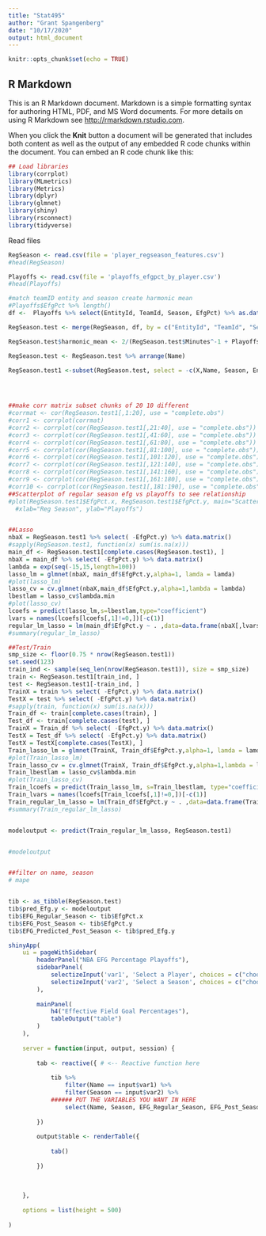 ```yaml
---
title: "Stat495"
author: "Grant Spangenberg"
date: "10/17/2020"
output: html_document
---
```


```r
knitr::opts_chunk$set(echo = TRUE)

```

## R Markdown

This is an R Markdown document. Markdown is a simple formatting syntax for authoring HTML, PDF, and MS Word documents. For more details on using R Markdown see <http://rmarkdown.rstudio.com>.

When you click the **Knit** button a document will be generated that includes both content as well as the output of any embedded R code chunks within the document. You can embed an R code chunk like this:

```r
## Load libraries
library(corrplot)
library(MLmetrics)
library(Metrics)
library(dplyr)
library(glmnet)
library(shiny)
library(rsconnect)
library(tidyverse)
```


Read files
```r
RegSeason <- read.csv(file = 'player_regseason_features.csv')
#head(RegSeason)

Playoffs <- read.csv(file = 'playoffs_efgpct_by_player.csv')
#head(Playoffs)

#match teamID entity and season create harmonic mean 
#Playoffs$EfgPct %>% length()
df <-  Playoffs %>% select(EntityId, TeamId, Season, EfgPct) %>% as.data.frame()

RegSeason.test <- merge(RegSeason, df, by = c("EntityId", "TeamId", "Season"), all.y = TRUE)

RegSeason.test$harmonic_mean <- 2/(RegSeason.test$Minutes^-1 + Playoffs$Minutes^-1)

RegSeason.test <- RegSeason.test %>% arrange(Name)
  
RegSeason.test1 <-subset(RegSeason.test, select = -c(X,Name, Season, EntityId, RowId, ShortName, TeamAbbreviation, TeamId, Minutes))




##make corr matrix subset chunks of 20 10 different 
#corrmat <- cor(RegSeason.test1[,1:20], use = "complete.obs")
#corr1 <- corrplot(corrmat)
#corr2 <- corrplot(cor(RegSeason.test1[,21:40], use = "complete.obs"))
#corr3 <- corrplot(cor(RegSeason.test1[,41:60], use = "complete.obs"))
#corr4 <- corrplot(cor(RegSeason.test1[,61:80], use = "complete.obs"))
#corr5 <- corrplot(cor(RegSeason.test1[,81:100], use = "complete.obs"))
#corr6 <- corrplot(cor(RegSeason.test1[,101:120], use = "complete.obs"))
#corr7 <- corrplot(cor(RegSeason.test1[,121:140], use = "complete.obs"))
#corr8 <- corrplot(cor(RegSeason.test1[,141:160], use = "complete.obs"))
#corr9 <- corrplot(cor(RegSeason.test1[,161:180], use = "complete.obs"))
#corr10 <- corrplot(cor(RegSeason.test1[,181:190], use = "complete.obs"))
##Scatterplot of regular season efg vs playoffs to see relationship
#plot(RegSeason.test1$EfgPct.x, RegSeason.test1$EfgPct.y, main="Scatterplot EFG reg vs playoffs",
  #xlab="Reg Season", ylab="Playoffs")
```


```r

```

```r
##Lasso
nbaX = RegSeason.test1 %>% select( -EfgPct.y) %>% data.matrix()
#sapply(RegSeason.test1, function(x) sum(is.na(x)))
main_df <- RegSeason.test1[complete.cases(RegSeason.test1), ]
nbaX = main_df %>% select( -EfgPct.y) %>% data.matrix()
lambda = exp(seq(-15,15,length=100))
lasso_lm = glmnet(nbaX, main_df$EfgPct.y,alpha=1, lamda = lamda)
#plot(lasso_lm)
lasso_cv = cv.glmnet(nbaX,main_df$EfgPct.y,alpha=1,lambda = lambda)
lbestlam = lasso_cv$lambda.min
#plot(lasso_cv)
lcoefs = predict(lasso_lm,s=lbestlam,type="coefficient")
lvars = names(lcoefs[lcoefs[,1]!=0,])[-c(1)]
regular_lm_lasso = lm(main_df$EfgPct.y ~ . ,data=data.frame(nbaX[,lvars]))
#summary(regular_lm_lasso)

##Test/Train
smp_size <- floor(0.75 * nrow(RegSeason.test1))
set.seed(123)
train_ind <- sample(seq_len(nrow(RegSeason.test1)), size = smp_size)
train <- RegSeason.test1[train_ind, ]
test <- RegSeason.test1[-train_ind, ]
TrainX = train %>% select( -EfgPct.y) %>% data.matrix()
TestX = test %>% select( -EfgPct.y) %>% data.matrix()
#sapply(train, function(x) sum(is.na(x)))
Train_df <- train[complete.cases(train), ]
Test_df <- train[complete.cases(test), ]
TrainX = Train_df %>% select( -EfgPct.y) %>% data.matrix()
TestX = Test_df %>% select( -EfgPct.y) %>% data.matrix()
TestX = TestX[complete.cases(TestX), ]
Train_lasso_lm = glmnet(TrainX, Train_df$EfgPct.y,alpha=1, lamda = lamda)
#plot(Train_lasso_lm)
Train_lasso_cv = cv.glmnet(TrainX, Train_df$EfgPct.y,alpha=1,lambda = lambda)
Train_lbestlam = lasso_cv$lambda.min
#plot(Train_lasso_cv)
Train_lcoefs = predict(Train_lasso_lm, s=Train_lbestlam, type="coefficient")
Train_lvars = names(lcoefs[Train_lcoefs[,1]!=0,])[-c(1)]
Train_regular_lm_lasso = lm(Train_df$EfgPct.y ~ . ,data=data.frame(Train_df[,Train_lvars]))
#summary(Train_regular_lm_lasso)


modeloutput <- predict(Train_regular_lm_lasso, RegSeason.test1)


#modeloutput


##filter on name, season 
# mape

```









```r
```


```r

tib <- as_tibble(RegSeason.test)
tib$pred_Efg.y <- modeloutput
tib$EFG_Regular_Season <- tib$EfgPct.x
tib$EFG_Post_Season <- tib$EfgPct.y
tib$EFG_Predicted_Post_Season <- tib$pred_Efg.y

shinyApp(
    ui = pageWithSidebar(
        headerPanel("NBA EFG Percentage Playoffs"),
        sidebarPanel(
            selectizeInput('var1', 'Select a Player', choices = c("choose" = "", sort(unique(tib$Name)))),
            selectizeInput('var2', 'Select a Season', choices = c("choose" = "", unique(tib$Season[order(tib$Season)])))
        ),
        
        mainPanel(
            h4("Effective Field Goal Percentages"),
            tableOutput("table")
        )
    ),
    
    server = function(input, output, session) {
        
        tab <- reactive({ # <-- Reactive function here
            
            tib %>% 
                filter(Name == input$var1) %>% 
                filter(Season == input$var2) %>% 
            ###### PUT THE VARIABLES YOU WANT IN HERE    
                select(Name, Season, EFG_Regular_Season, EFG_Post_Season, EFG_Predicted_Post_Season)
            
        })
        
        output$table <- renderTable({ 
            
            tab()
            
        })
       
       
        
    },
    
    options = list(height = 500)
    
)

```

```r
```

